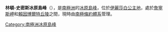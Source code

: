 {{coord|70|17|S|72|45|E|source:GNIS|display=title}}

'''林頓-史密斯冰原島峰'''（{{lang-en|Linton-Smith Nunataks}}），是[[南極洲|南極洲]]的[[冰原島峰|冰原島峰]]，位於[[伊麗莎白公主地|伊麗莎白公主地]]，處於[[詹寧斯岬|詹寧斯岬]]和[[賴因博爾特丘陵|賴因博爾特丘陵]]之間，現時由[[南極條約體系|南極條約體系]]管理。

{{Antarctica-geo-stub}}
[[Category:南極洲冰原島峰|Category:南極洲冰原島峰]]
